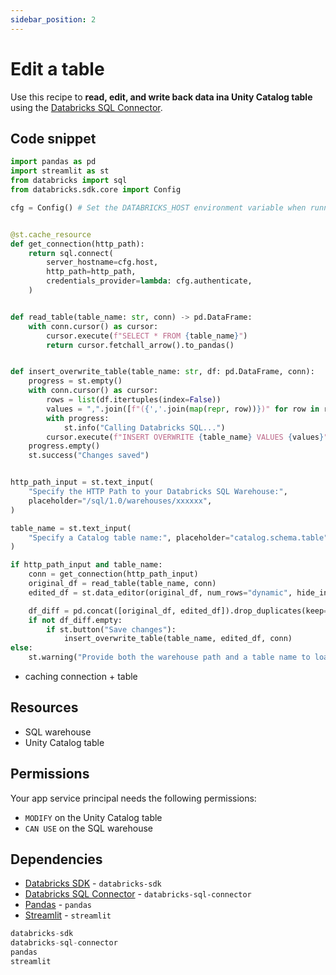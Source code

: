 ```yaml
---
sidebar_position: 2
---
```


# Edit a table

Use this recipe to **read, edit, and write back data ina Unity Catalog table** using the [Databricks SQL Connector](https://docs.databricks.com/en/dev-tools/python-sql-connector.html).

## Code snippet

```python title="app.py"
import pandas as pd
import streamlit as st
from databricks import sql
from databricks.sdk.core import Config

cfg = Config() # Set the DATABRICKS_HOST environment variable when running locally


@st.cache_resource
def get_connection(http_path):
    return sql.connect(
        server_hostname=cfg.host,
        http_path=http_path,
        credentials_provider=lambda: cfg.authenticate,
    )


def read_table(table_name: str, conn) -> pd.DataFrame:
    with conn.cursor() as cursor:
        cursor.execute(f"SELECT * FROM {table_name}")
        return cursor.fetchall_arrow().to_pandas()


def insert_overwrite_table(table_name: str, df: pd.DataFrame, conn):
    progress = st.empty()
    with conn.cursor() as cursor:
        rows = list(df.itertuples(index=False))
        values = ",".join([f"({','.join(map(repr, row))})" for row in rows])
        with progress:
            st.info("Calling Databricks SQL...")
        cursor.execute(f"INSERT OVERWRITE {table_name} VALUES {values}")
    progress.empty()
    st.success("Changes saved")


http_path_input = st.text_input(
    "Specify the HTTP Path to your Databricks SQL Warehouse:",
    placeholder="/sql/1.0/warehouses/xxxxxx",
)

table_name = st.text_input(
    "Specify a Catalog table name:", placeholder="catalog.schema.table"
)

if http_path_input and table_name:
    conn = get_connection(http_path_input)
    original_df = read_table(table_name, conn)
    edited_df = st.data_editor(original_df, num_rows="dynamic", hide_index=True)

    df_diff = pd.concat([original_df, edited_df]).drop_duplicates(keep=False)
    if not df_diff.empty:
        if st.button("Save changes"):
            insert_overwrite_table(table_name, edited_df, conn)
else:
    st.warning("Provide both the warehouse path and a table name to load data.")
```
* caching connection + table

## Resources

* SQL warehouse
* Unity Catalog table

## Permissions

Your app service principal needs the following permissions:

* `MODIFY` on the Unity Catalog table
* `CAN USE` on the SQL warehouse

## Dependencies

* [Databricks SDK](https://pypi.org/project/databricks-sdk/) - `databricks-sdk`
* [Databricks SQL Connector](https://pypi.org/project/databricks-sql-connector/) - `databricks-sql-connector`
* [Pandas](https://pypi.org/project/pandas/) - `pandas`
* [Streamlit](https://pypi.org/project/streamlit/) - `streamlit`

```python title="requirements.txt"
databricks-sdk
databricks-sql-connector
pandas
streamlit
```

